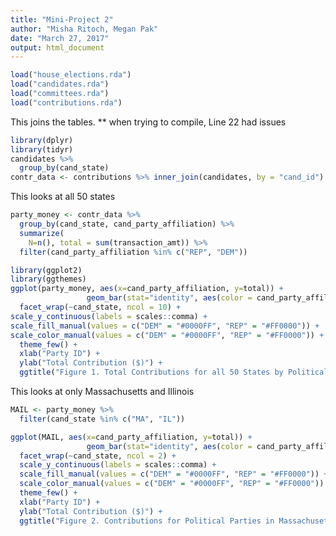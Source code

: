 ```yaml
---
title: "Mini-Project 2"
author: "Misha Ritoch, Megan Pak"
date: "March 27, 2017"
output: html_document
---
```




```r
load("house_elections.rda")
load("candidates.rda")
load("committees.rda")
load("contributions.rda")
```

This joins the tables. ** when trying to compile, Line 22 had issues
```r
library(dplyr) 
library(tidyr) 
candidates %>%
  group_by(cand_state)
contr_data <- contributions %>% inner_join(candidates, by = "cand_id")
```

This looks at all 50 states
```r
party_money <- contr_data %>%
  group_by(cand_state, cand_party_affiliation) %>%
  summarize(
    N=n(), total = sum(transaction_amt)) %>%
  filter(cand_party_affiliation %in% c("REP", "DEM")) 
```


```r
library(ggplot2)
library(ggthemes)
ggplot(party_money, aes(x=cand_party_affiliation, y=total)) + 
                 geom_bar(stat="identity", aes(color = cand_party_affiliation, fill=cand_party_affiliation)) +
  facet_wrap(~cand_state, ncol = 10) + 
scale_y_continuous(labels = scales::comma) +
scale_fill_manual(values = c("DEM" = "#0000FF", "REP" = "#FF0000")) +
scale_color_manual(values = c("DEM" = "#0000FF", "REP" = "#FF0000")) +
  theme_few() +
  xlab("Party ID") + 
  ylab("Total Contribution ($)") + 
  ggtitle("Figure 1. Total Contributions for all 50 States by Political Party")
```


This looks at only Massachusetts and Illinois
```r
MAIL <- party_money %>% 
  filter(cand_state %in% c("MA", "IL"))
```

```r
ggplot(MAIL, aes(x=cand_party_affiliation, y=total)) + 
                 geom_bar(stat="identity", aes(color = cand_party_affiliation, fill=cand_party_affiliation)) +
  facet_wrap(~cand_state, ncol = 2) + 
  scale_y_continuous(labels = scales::comma) +
  scale_fill_manual(values = c("DEM" = "#0000FF", "REP" = "#FF0000")) +
  scale_color_manual(values = c("DEM" = "#0000FF", "REP" = "#FF0000")) +
  theme_few() +
  xlab("Party ID") + 
  ylab("Total Contribution ($)") + 
  ggtitle("Figure 2. Contributions for Political Parties in Massachusetts and Illinois")
```